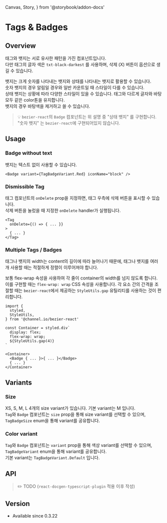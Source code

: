   Canvas,
  Story,
} from '@storybook/addon-docs'

# Tags & Badges

## Overview

태그와 뱃지는 서로 유사한 패턴을 가진 컴포넌트입니다. <br />
다만 태그의 글자 색은 `txt-black-darkest` 를 사용하며, 삭제 (X) 버튼이 옵션으로 생길 수 있습니다.

뱃지는 크게 숫자를 나타내는 뱃지와 상태를 나타내는 뱃지로 활용할 수 있습니다. <br />
숫자 뱃지의 경우 알림일 경우와 일반 카운트일 때 스타일이 다를 수 있습니다. <br />
상태 뱃지는 상황에 따라 다양한 스타일이 있을 수 있습니다. 태그와 다르게 글자와 바탕 모두 같은 color톤을 유지합니다. <br />
뱃지의 경우 바탕색을 제거하고 쓸 수 있습니다.

> 💡 `bezier-react`의 `Badge` 컴포넌트는 위 설명 중 "상태 뱃지" 를 구현합니다.
> "숫자 뱃지" 는 `bezier-react`에 구현되어있지 않습니다.

<Story id="components-tagbadge--overview" />

## Usage

### Badge without text

뱃지는 텍스트 없이 사용할 수 있습니다.

<Story id="components-tagbadge--badge-without-text" />

```tsx
<Badge variant={TagBadgeVariant.Red} iconName="block" />
```

### Dismissible Tag

태그 컴포넌트의 `onDelete` prop을 지정하면, 태그 우측에 삭제 버튼을 표시할 수 있습니다. <br />
삭제 버튼을 눌렀을 때 지정한 `onDelete` handler가 실행됩니다.

<Story id="components-tagbadge--dismissible-tag" />

```tsx
<Tag
  onDelete={() => { ... }}
>
  { ... }
</Tag>
```

### Multiple Tags / Badges

태그나 뱃지의 width는 content의 길이에 따라 늘어나기 때문에,
태그나 뱃지를 여러 개 사용할 때는 적절하게 정렬이 이루어져야 합니다.

보통 flex-wrap 속성을 사용하여 각 줄이 container의 width를 넘지 않도록 합니다.
이를 구현할 때는 `flex-wrap: wrap` CSS 속성을 사용합니다.
각 요소 간의 간격을 조절할 때는 `bezier-react`에서 제공하는 `StyleUtils.gap` 유틸리티를 사용하는 것이 편리합니다.

<Story id="components-tagbadge--gap" />

```tsx
import {
  styled,
  StyleUtils,
} from '@channel.io/bezier-react'

const Container = styled.div`
  display: flex;
  flex-wrap: wrap;
  ${StyleUtils.gap(4)}
`

<Container>
  <Badge { ... }>{ ... }</Badge>
  { ... }
</Container>
```

## Variants

### Size

XS, S, M, L 4개의 size variant가 있습니다. 기본 variant는 M 입니다. <br />
`Tag`와 `Badge` 컴포넌트는 `size` prop을 통해 size variant를 선택할 수 있으며,
`TagBadgeSize` enum을 통해 variant를 공유합니다.

<Story id="components-tagbadge--size-variant" />

### Color variant

`Tag`와 `Badge` 컴포넌트는 `variant` prop을 통해 색상 variant를 선택할 수 있으며,
`TagBadgeVariant` enum을 통해 variant를 공유합니다. <br />
기본 variant는 `TagBadgeVariant.Default` 입니다.

<Story id="components-tagbadge--variant" />

## API

> ✏️ TODO (`react-docgen-typescript-plugin` 적용 이후 작성)

## Version

- Available since 0.3.22

